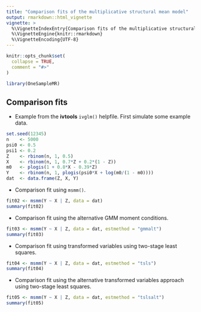 ```yaml
---
title: "Comparison fits of the multiplicative structural mean model"
output: rmarkdown::html_vignette
vignette: >
  %\VignetteIndexEntry{Comparison fits of the multiplicative structural mean model}
  %\VignetteEngine{knitr::rmarkdown}
  %\VignetteEncoding{UTF-8}
---
```


```r
knitr::opts_chunk$set(
  collapse = TRUE,
  comment = "#>"
)
```

```r
library(OneSampleMR)
```

## Comparison fits

* Example from the **ivtools** `ivglm()` helpfile. First simulate some example data.

```r
set.seed(12345)
n    <- 5000
psi0 <- 0.5
psi1 <- 0.2
Z    <- rbinom(n, 1, 0.5)
X    <- rbinom(n, 1, 0.7*Z + 0.2*(1 - Z)) 
m0   <- plogis(1 + 0.8*X - 0.39*Z)
Y    <- rbinom(n, 1, plogis(psi0*X + log(m0/(1 - m0)))) 
dat  <- data.frame(Z, X, Y)
```

* Comparison fit using `msmm()`.

```r
fit02 <- msmm(Y ~ X | Z, data = dat)
summary(fit02)
```

* Comparison fit using the alternative GMM moment conditions.

```r
fit03 <- msmm(Y ~ X | Z, data = dat, estmethod = "gmmalt")
summary(fit03)
```

* Comparison fit using transformed variables using two-stage least squares.

```r
fit04 <- msmm(Y ~ X | Z, data = dat, estmethod = "tsls")
summary(fit04)
```

* Comparison fit using the alternative transformed variables approach using two-stage least squares.

```r
fit05 <- msmm(Y ~ X | Z, data = dat, estmethod = "tslsalt")
summary(fit05)
```
